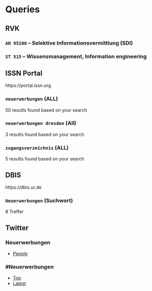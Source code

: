 # Queries

## RVK

### `AN 95200` -- Selektive Informationsvermittlung (SDI)

### `ST 515` -- Wissensmanagement, Information engineering

## ISSN Portal

https://portal.issn.org

### `neuerwerbungen` (ALL)

50 results found based on your search

### `neuerwerbungen dresden` (All)

3 results found based on your search

### `zugangsverzeichnis` (ALL)

5 results found based on your search

## DBIS

https://dbis.ur.de

### `Neuerwerbungen` (Suchwort)

8 Treffer

## Twitter

### Neuerwerbungen

- [People](https://twitter.com/search?q=neuerwerbungen&src=typed_query&f=user)

### \#Neuerwerbungen

- [Top](https://twitter.com/search?q=%23neuerwerbungen&src=typed_query&f=top)
- [Latest](https://twitter.com/search?q=%23neuerwerbungen&src=typed_query&f=live)
